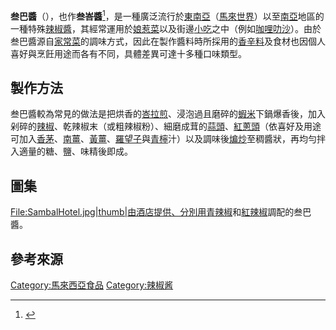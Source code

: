 {{Multiple issues|
{{expand language|1=en|page=Sambal|time=2019-08-23T16:29:42+00:00}}
{{expert-subject|time=2019-08-23T16:29:42+00:00}}
}}
{{Infobox food
| name = 叁巴醬
| image = File:Sambal cobek.JPG
| caption = 利用[[石臼|石臼]]來{{link-en|擺盤|Food presentation|}}、搭配[[蒜頭|蒜頭]]與[[酸柑|酸柑]]的傳統叁巴醬（[[蝦醬|蝦醬]]）。
| alternate_name = 叁峇醬
| country = [[印度尼西亞|印度尼西亞]]<ref name="CNN40-Indonesia">{{cite news | title = 40 Indonesian foods we can't live without | publisher = CNN | author = Sara Schonhardt | date = 25 February 2016 | url = http://edition.cnn.com/2016/02/24/foodanddrink/40-indonesian-foods/ | accessdate = 2020-05-17 | archive-date = 2017-04-06 | archive-url = https://web.archive.org/web/20170406201321/http://edition.cnn.com/2016/02/24/foodanddrink/40-indonesian-foods/ | dead-url = no }}</ref>
| region = {{bulleted list|傳承：<br/>[[印尼|印尼]]、[[馬來西亞|馬來西亞]]、[[斯里蘭卡|斯里蘭卡]]、[[汶萊|汶萊]]、[[新加坡|新加坡]]|其它（[[流散|流散]]所致）：<br/>[[尼德蘭|尼德蘭]]、[[蘇里南|蘇里南]]}}
| national_cuisine = [[印尼菜|印尼菜]]、[[馬來西亞料理|馬來西亞料理]]、[[新加坡料理|新加坡料理]]、{{link-en|汶萊料理|Bruneian cuisine|}}、{{link-en|斯里蘭卡料理|Sri Lankan cuisine|}}
| creator =
| course = [[調味料|調味料]]
| served = [[室溫|室溫]]
| main_ingredient = 將[[辣椒|辣椒]]與[[蔥|蔥]]，[[大蒜|大蒜]]和[[蝦醬|蝦醬]]一起磨碎。
| variations = 
| calories =
| other =
}}

'''叁巴醬'''（{{lang-ms|Sambal}}），也作'''叁峇醬'''<ref>{{cite web|url=https://www.uweekly.sg/lifestyle/34500|title=特制叁峇辣椒酱烧魔鬼鱼|work=优1周|date=2017年4月8日|publisher=[[新加坡报业控股|新加坡报业控股]]|language=zh-sg|accessdate=2020年5月4日|archive-date=2020年8月20日|archive-url=https://web.archive.org/web/20200820171055/https://www.uweekly.sg/lifestyle/34500|dead-url=no}}</ref>，是一種廣泛流行於[[東南亞|東南亞]]（[[馬來世界|馬來世界]]）以至[[南亞|南亞]]地區的一種特殊[[辣椒醬|辣椒醬]]，其經常運用於[[娘惹菜|娘惹菜]]以及街邊[[小吃|小吃]]之中（例如[[咖哩叻沙|咖哩叻沙]]）。由於叁巴醬源自[[家常菜|家常菜]]的調味方式，因此在製作醬料時所採用的[[香辛料|香辛料]]及食材也因個人喜好與烹飪用途而各有不同，具體差異可達十多種口味類型。

==製作方法==
叁巴醬較為常見的做法是把烘香的[[蝦醬|峇拉煎]]、浸泡過且磨碎的[[蝦米|蝦米]]下鍋爆香後，加入剁碎的[[辣椒|辣椒]]、乾辣椒末（或粗辣椒粉）、細磨成茸的[[蒜頭|蒜頭]]、[[火蔥|紅蔥頭]]（依喜好及用途可加入[[香茅|香茅]]、[[南薑|南薑]]、[[黃薑|黃薑]]、[[羅望子|羅望子]]與[[青檸|青檸]]汁）以及調味後[[煸炒|煸炒]]至稠醬狀，再均勻拌入適量的糖、鹽、味精後即成。

==圖集==
<gallery>
File:SambalHotel.jpg|thumb|由酒店提供、分別用[[青辣椒|青辣椒]]和[[紅辣椒|紅辣椒]]調配的叁巴醬。
</gallery>

==參考來源==
{{reflist}}

{{馬來西亞各族料理}}

{{辣醬|state=collapsed}}

[[Category:馬來西亞食品|Category:馬來西亞食品]]
[[Category:辣椒酱|Category:辣椒酱]]